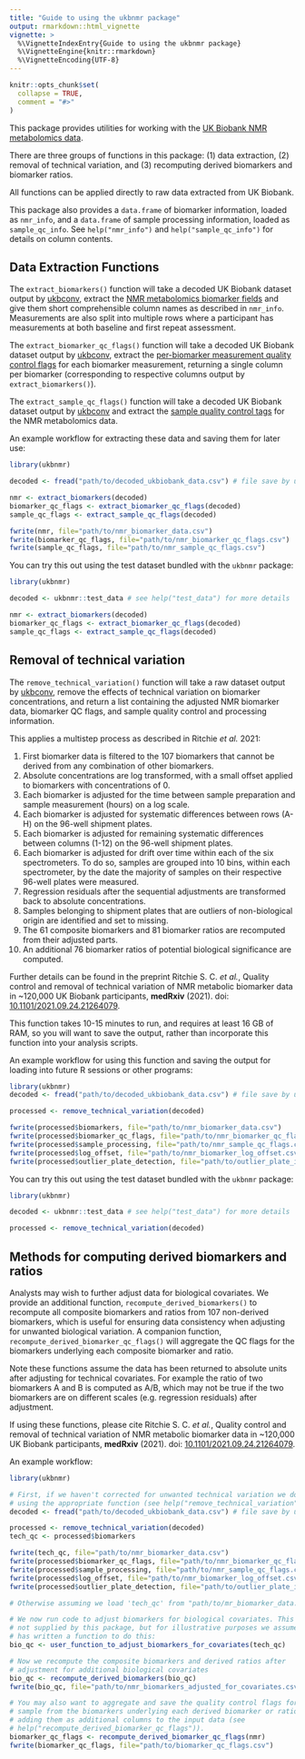 ```yaml
---
title: "Guide to using the ukbnmr package"
output: rmarkdown::html_vignette
vignette: >
  %\VignetteIndexEntry{Guide to using the ukbnmr package}
  %\VignetteEngine{knitr::rmarkdown}
  %\VignetteEncoding{UTF-8}
---
```


```r
knitr::opts_chunk$set(
  collapse = TRUE,
  comment = "#>"
)
```

This package provides utilities for working with the [UK Biobank NMR metabolomics data](https://biobank.ndph.ox.ac.uk/showcase/label.cgi?id=220).

There are three groups of functions in this package: (1) data extraction, (2) removal of technical variation, and (3) recomputing derived biomarkers and biomarker ratios.

All functions can be applied directly to raw data extracted from UK Biobank.

This package also provides a `data.frame` of biomarker information, loaded as `nmr_info`, and a `data.frame` of sample processing information, loaded as `sample_qc_info`. See `help("nmr_info")` and `help("sample_qc_info")` for details on column contents.


## Data Extraction Functions

The `extract_biomarkers()` function will take a decoded UK Biobank dataset output by [ukbconv](https://biobank.ctsu.ox.ac.uk/crystal/exinfo.cgi?src=accessing_data_guide), extract the [NMR metabolomics biomarker fields](https://biobank.ndph.ox.ac.uk/showcase/label.cgi?id=220) and give them short comprehensible column names as described in `nmr_info`. Measurements are also split into multiple rows where a participant has measurements at both baseline and first repeat assessment.

The `extract_biomarker_qc_flags()` function will take a decoded UK Biobank dataset output by [ukbconv](https://biobank.ctsu.ox.ac.uk/crystal/exinfo.cgi?src=accessing_data_guide), extract the [per-biomarker measurement quality control flags](https://biobank.ndph.ox.ac.uk/showcase/label.cgi?id=221) for each biomarker measurement, returning a single column per biomarker (corresponding to respective columns output by `extract_biomarkers()`).

The `extract_sample_qc_flags()` function will take a decoded UK Biobank dataset output by [ukbconv](https://biobank.ctsu.ox.ac.uk/crystal/exinfo.cgi?src=accessing_data_guide) and extract the [sample quality control tags](https://biobank.ndph.ox.ac.uk/showcase/label.cgi?id=222) for the NMR metabolomics data.

An example workflow for extracting these data and saving them for later use:

```r
library(ukbnmr)

decoded <- fread("path/to/decoded_ukbiobank_data.csv") # file save by ukbconv tool

nmr <- extract_biomarkers(decoded)
biomarker_qc_flags <- extract_biomarker_qc_flags(decoded)
sample_qc_flags <- extract_sample_qc_flags(decoded)

fwrite(nmr, file="path/to/nmr_biomarker_data.csv")
fwrite(biomarker_qc_flags, file="path/to/nmr_biomarker_qc_flags.csv")
fwrite(sample_qc_flags, file="path/to/nmr_sample_qc_flags.csv")
```

You can try this out using the test dataset bundled with the `ukbnmr` package:

```r
library(ukbnmr)

decoded <- ukbnmr::test_data # see help("test_data") for more details

nmr <- extract_biomarkers(decoded)
biomarker_qc_flags <- extract_biomarker_qc_flags(decoded)
sample_qc_flags <- extract_sample_qc_flags(decoded)
```

## Removal of technical variation

The `remove_technical_variation()` function will take a raw dataset output by [ukbconv](https://biobank.ctsu.ox.ac.uk/crystal/exinfo.cgi?src=accessing_data_guide), remove the effects of technical variation on biomarker concentrations, and return a list containing the adjusted NMR biomarker data, biomarker QC flags, and sample quality control and processing information.

This applies a multistep process as described in Ritchie *et al.* 2021:

  1. First biomarker data is filtered to the 107 biomarkers that cannot be derived from any combination of other biomarkers.
  2. Absolute concentrations are log transformed, with a small offset applied to biomarkers with concentrations of 0.
  3. Each biomarker is adjusted for the time between sample preparation and sample measurement (hours) on a log scale.
  4. Each biomarker is adjusted for systematic differences between rows (A-H) on the 96-well shipment plates.
  5. Each biomarker is adjusted for remaining systematic differences between columns (1-12) on the 96-well shipment plates.
  6. Each biomarker is adjusted for drift over time within each of the six spectrometers. To do so, samples are grouped into 10
     bins, within each spectrometer, by the date the majority of samples on their respective 96-well plates were measured.
  7. Regression residuals after the sequential adjustments are transformed back to absolute concentrations.
  8. Samples belonging to shipment plates that are outliers of non-biological origin are identified and set to missing.
  9. The 61 composite biomarkers and 81 biomarker ratios are recomputed from their adjusted parts.
  10. An additional 76 biomarker ratios of potential biological significance are computed.

Further details can be found in the preprint Ritchie S. C. *et al.*, Quality control and removal of technical variation of NMR metabolic biomarker data in ~120,000 UK Biobank participants, **medRxiv** (2021). doi: [10.1101/2021.09.24.21264079](https://www.medrxiv.org/content/10.1101/2021.09.24.21264079v1).

This function takes 10-15 minutes to run, and requires at least 16 GB of RAM, so you will want to save the output, rather than incorporate this function into your analysis scripts.

An example workflow for using this function and saving the output for loading into future R sessions or other programs:

```r
library(ukbnmr)
decoded <- fread("path/to/decoded_ukbiobank_data.csv") # file save by ukbconv tool

processed <- remove_technical_variation(decoded)

fwrite(processed$biomarkers, file="path/to/nmr_biomarker_data.csv")
fwrite(processed$biomarker_qc_flags, file="path/to/nmr_biomarker_qc_flags.csv")
fwrite(processed$sample_processing, file="path/to/nmr_sample_qc_flags.csv")
fwrite(processed$log_offset, file="path/to/nmr_biomarker_log_offset.csv")
fwrite(processed$outlier_plate_detection, file="path/to/outlier_plate_info.csv")
```

You can try this out using the test dataset bundled with the `ukbnmr` package:

```r
library(ukbnmr)

decoded <- ukbnmr::test_data # see help("test_data") for more details

processed <- remove_technical_variation(decoded)
```

## Methods for computing derived biomarkers and ratios

Analysts may wish to further adjust data for biological covariates. We provide an additional function, `recompute_derived_biomarkers()` to recompute all composite biomarkers and ratios from 107 non-derived biomarkers, which is useful for ensuring data consistency when adjusting for unwanted biological variation. A companion function, `recompute_derived_biomarker_qc_flags()` will aggregate the QC flags for the biomarkers underlying each composite biomarker and ratio.

Note these functions assume the data has been returned to absolute units after adjusting for technical covariates. For example the ratio of two biomarkers A and B is computed as A/B, which may not be true if the two biomarkers are on different scales (e.g. regression residuals) after adjustment.

If using these functions, please cite Ritchie S. C. *et al.*, Quality control and removal of technical variation of NMR metabolic biomarker data in ~120,000 UK Biobank participants, **medRxiv** (2021). doi: [10.1101/2021.09.24.21264079](https://www.medrxiv.org/content/10.1101/2021.09.24.21264079v1).

An example workflow:

```r
library(ukbnmr)

# First, if we haven't corrected for unwanted technical variation we do so
# using the appropriate function (see help("remove_technical_variation")).
decoded <- fread("path/to/decoded_ukbiobank_data.csv") # file save by ukbconv tool

processed <- remove_technical_variation(decoded)
tech_qc <- processed$biomarkers

fwrite(tech_qc, file="path/to/nmr_biomarker_data.csv")
fwrite(processed$biomarker_qc_flags, file="path/to/nmr_biomarker_qc_flags.csv")
fwrite(processed$sample_processing, file="path/to/nmr_sample_qc_flags.csv")
fwrite(processed$log_offset, file="path/to/nmr_biomarker_log_offset.csv")
fwrite(processed$outlier_plate_detection, file="path/to/outlier_plate_info.csv")

# Otherwise assuming we load 'tech_qc' from "path/to/mr_biomarker_data.csv".

# We now run code to adjust biomarkers for biological covariates. This code is
# not supplied by this package, but for illustrative purposes we assume the user
# has written a function to do this:
bio_qc <- user_function_to_adjust_biomarkers_for_covariates(tech_qc)

# Now we recompute the composite biomarkers and derived ratios after
# adjustment for additional biological covariates
bio_qc <- recompute_derived_biomarkers(bio_qc)
fwrite(bio_qc, file="path/to/nmr_biomarkers_adjusted_for_covariates.csv")

# You may also want to aggregate and save the quality control flags for each
# sample from the biomarkers underlying each derived biomarker or ratio,
# adding them as additional columns to the input data (see
# help("recompute_derived_biomarker_qc_flags")).
biomarker_qc_flags <- recompute_derived_biomarker_qc_flags(nmr)
fwrite(biomarker_qc_flags, file="path/to/biomarker_qc_flags.csv")
```
